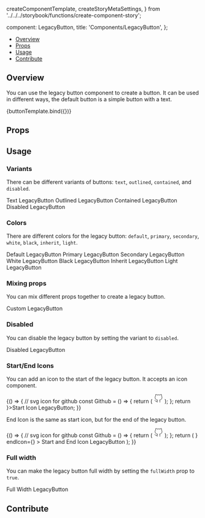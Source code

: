   createComponentTemplate,
  createStoryMetaSettings,
} from '../../../storybook/functions/create-component-story';

  component: LegacyButton,
  title: 'Components/LegacyButton',
};

<Meta
  title="Components/LegacyButton"
  component={LegacyButton}
/>


<Heading
  title="LegacyButton"
  componentRelativePath="LegacyButton/LegacyButton.tsx"
/>

- [Overview](#overview)
- [Props](#props)
- [Usage](#usage)
- [Contribute](#contribute)

## Overview

You can use the legacy button component to create a button. It can be used in different
ways, the default button is a simple button with a text.

<Canvas>
  <Story
    name="Overview"
    args={{ children: 'LegacyButton', color: 'default' }}
  >
    {buttonTemplate.bind({})}
  </Story>
</Canvas>

## Props

<ArgsTable of={LegacyButton} />

## Usage

### Variants

There can be different variants of buttons: `text`, `outlined`, `contained`, and
`disabled`.

<Canvas>
  <Story name="Variants">
    <div className="flex space-x-2">
      <LegacyButton variant="text">Text LegacyButton</LegacyButton>
      <LegacyButton variant="outlined">Outlined LegacyButton</LegacyButton>
      <LegacyButton variant="contained">Contained LegacyButton</LegacyButton>
      <LegacyButton variant="disabled">Disabled LegacyButton</LegacyButton>
    </div>
  </Story>
</Canvas>

### Colors

There are different colors for the legacy button: `default`, `primary`, `secondary`,
`white`, `black`, `inherit`, `light`.

<Canvas>
  <Story name="Colors">
    <div className="flex space-x-2">
      <LegacyButton color="default">Default LegacyButton</LegacyButton>
      <LegacyButton color="primary">Primary LegacyButton</LegacyButton>
      <LegacyButton color="secondary">Secondary LegacyButton</LegacyButton>
      <LegacyButton color="white">White LegacyButton</LegacyButton>
      <LegacyButton color="black">Black LegacyButton</LegacyButton>
      <LegacyButton color="inherit">Inherit LegacyButton</LegacyButton>
      <LegacyButton color="light">Light LegacyButton</LegacyButton>
    </div>
  </Story>
</Canvas>

### Mixing props

You can mix different props together to create a legacy button.

<Canvas>
  <Story name="Custom">
    <LegacyButton
      color="secondary"
      variant="outlined"
    >
      Custom LegacyButton
    </LegacyButton>
  </Story>
</Canvas>

### Disabled

You can disable the legacy button by setting the variant to `disabled`.

<Canvas>
  <Story name="Disabled">
    <LegacyButton variant="disabled">Disabled LegacyButton</LegacyButton>
  </Story>
</Canvas>

### Start/End Icons

You can add an icon to the start of the legacy button. It accepts an icon component.

<Canvas>
  <Story name="Start Icon">
    {() => {
      // svg icon for github
      const Github = () => {
        return (
          <svg
            xmlns="http://www.w3.org/2000/svg"
            width="24"
            height="24"
            viewBox="0 0 24 24"
            fill="none"
            stroke="currentColor"
            strokeWidth="2"
            strokeLinecap="round"
            strokeLinejoin="round"
            className="feather feather-github"
          >
            <path d="M9 19c-5 1.5-5-2.5-7-3m14 6v-3.87a3.37 3.37 0 0 0-.94-2.61c3.14-.35 6.44-1.54 6.44-7A5.44 5.44 0 0 0 20 4.77 5.07 5.07 0 0 0 19.91 1S18.73.65 16 2.48a13.38 13.38 0 0 0-7 0C6.27.65 5.09 1 5.09 1A5.07 5.07 0 0 0 5 4.77a5.44 5.44 0 0 0-1.5 3.78c0 5.42 3.3 6.61 6.44 7A3.37 3.37 0 0 0 9 18.13V22"></path>
          </svg>
        );
      };
      return <LegacyButton startIcon={<Github />}>Start Icon LegacyButton</LegacyButton>;
    }}
  </Story>
</Canvas>

End Icon is the same as start icon, but for the end of the legacy button.

<Canvas>
  <Story name="End Icon">
    {() => {
      // svg icon for github
      const Github = () => {
        return (
          <svg
            xmlns="http://www.w3.org/2000/svg"
            width="24"
            height="24"
            viewBox="0 0 24 24"
            fill="none"
            stroke="currentColor"
            strokeWidth="2"
            strokeLinecap="round"
            strokeLinejoin="round"
            className="feather feather-github"
          >
            <path d="M9 19c-5 1.5-5-2.5-7-3m14 6v-3.87a3.37 3.37 0 0 0-.94-2.61c3.14-.35 6.44-1.54 6.44-7A5.44 5.44 0 0 0 20 4.77 5.07 5.07 0 0 0 19.91 1S18.73.65 16 2.48a13.38 13.38 0 0 0-7 0C6.27.65 5.09 1 5.09 1A5.07 5.07 0 0 0 5 4.77a5.44 5.44 0 0 0-1.5 3.78c0 5.42 3.3 6.61 6.44 7A3.37 3.37 0 0 0 9 18.13V22"></path>
          </svg>
        );
      };
      return (
        <LegacyButton
          startIcon={<Github />}
          endIcon={<Github />}
        >
          Start and End Icon LegacyButton
        </LegacyButton>
      );
    }}
  </Story>
</Canvas>

### Full width

You can make the legacy button full width by setting the `fullWidth` prop to `true`.

<Canvas>
  <Story name="Full Width">
    <LegacyButton
      fullWidth
      color="secondary"
    >
      Full Width LegacyButton
    </LegacyButton>
  </Story>
</Canvas>

## Contribute

<Footer componentRelativePath="LegacyButton/__stories__/legacyButton.stories.mdx" />
